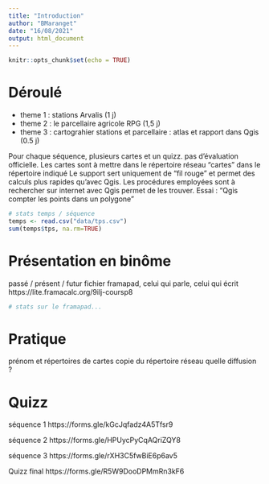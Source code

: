 ```yaml
---
title: "Introduction"
author: "BMaranget"
date: "16/08/2021"
output: html_document
---
```


```r
knitr::opts_chunk$set(echo = TRUE)
```

# Déroulé

- theme 1 : stations Arvalis (1 j)
- theme 2 : le parcellaire agricole RPG (1,5 j)
- theme 3 : cartograhier stations et parcellaire : atlas et rapport dans Qgis (0.5 j)

Pour chaque séquence, plusieurs cartes et un quizz. pas d'évaluation officielle.
Les cartes sont à mettre dans le répertoire réseau "cartes" dans le répertoire indiqué
Le support sert uniquement de "fil rouge" et permet des calculs plus rapides qu'avec Qgis.
Les procédures employées sont à
rechercher sur internet avec Qgis permet de les trouver.
Essai : "Qgis compter les points dans un polygone"




```r
# stats temps / séquence
temps <- read.csv("data/tps.csv")
sum(temps$tps, na.rm=TRUE)
```

# Présentation en binôme

passé / présent / futur
fichier framapad, celui qui parle, celui qui écrit
https://lite.framacalc.org/9ilj-coursp8

```r
# stats sur le framapad...
```


# Pratique

prénom et répertoires de cartes
copie du répertoire réseau
quelle diffusion ?


# Quizz

séquence 1
https://forms.gle/kGcJqfadz4A5Tfsr9

séquence 2
https://forms.gle/HPUycPyCqAQriZQY8

séquence 3
https://forms.gle/rXH3C5fwBiE6p6av5

Quizz final
https://forms.gle/R5W9DooDPMmRn3kF6


